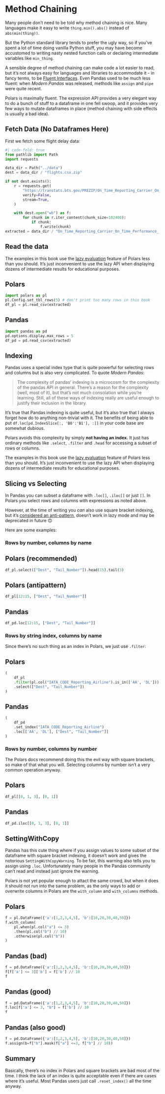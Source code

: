 # Method Chaining

Many people don't need to be told why method chaining is nice. Many languages make it easy to write
`thing.min().abs()` instead of `abs(min(thing))`.

But the Python standard library tends to prefer the ugly way, so if you've spent a lot of time doing vanilla Python stuff, you may have become accustomed to writing
nasty nested function calls or declaring intermediate variables like `min_thing`.

A sensible degree of method chaining can make code a lot easier to read,
but it's not always easy for languages and libraries to accommodate it - in fancy terms, to be [Fluent Interfaces](https://en.wikipedia.org/wiki/Fluent_interface). Even Pandas used to be much less fluent:
when *Modern Pandas* was released, methods like `assign` and `pipe` were quite recent.

Polars is maximally fluent. The expression API provides a very elegant way to do a bunch of stuff to a dataframe in one fell swoop, and it provides very few ways to mutate dataframes in place (method chaining with side effects is usually a bad idea).

## Fetch Data (No Dataframes Here)

First we fetch some flight delay data:

``` python
#| code-fold: true
from pathlib import Path
import requests

data_dir = Path("../data")
dest = data_dir / "flights.csv.zip"

if not dest.exists():
    r = requests.get(
        "https://transtats.bts.gov/PREZIP/On_Time_Reporting_Carrier_On_Time_Performance_1987_present_2022_1.zip",
        verify=False,
        stream=True,
    )

    with dest.open("wb") as f:
        for chunk in r.iter_content(chunk_size=102400):
            if chunk:
                f.write(chunk)
extracted = data_dir / "On_Time_Reporting_Carrier_On_Time_Performance_(1987_present)_2022_1.csv"
```

## Read the data

:::{.callout-tip}
The examples in this book use the [lazy evaluation](https://pola-rs.github.io/polars-book/user-guide/coming_from_pandas.html?highlight=lazy#be-lazy)
feature of Polars less than you should.
It's just inconvenient to use the lazy API when displaying dozens of intermediate results for educational purposes.
:::

::: {.panel-tabset}
## Polars

``` python
import polars as pl
pl.Config.set_tbl_rows(5) # don't print too many rows in this book
df_pl = pl.read_csv(extracted)
```

## Pandas

``` python
import pandas as pd
pd.options.display.max_rows = 5
df_pd = pd.read_csv(extracted)
```

:::

## Indexing

Pandas uses a special index type that is quite powerful for selecting rows and
columns but is also very complicated. To quote *Modern Pandas*:

> The complexity of pandas' indexing is a microcosm for the complexity of the pandas API in general. There's a reason for the complexity (well, most of it), but that's not much consolation while you're learning. Still, all of these ways of indexing really are useful enough to justify their inclusion in the library.

It's true that Pandas indexing is quite useful,
but it's also true that I always forget how do to anything non-trivial with it. The benefits of being able to put
`df.loc[pd.IndexSlice[:, 'B0':'B1'], :]]` in your code base are somewhat dubious.

Polars avoids this complexity by simply **not having an index.** 
It just has ordinary methods like `.select`, `.filter` and `.head` for accessing a subset of rows or columns.

:::{.callout-tip}
The examples in this book use the [lazy evaluation](https://pola-rs.github.io/polars-book/user-guide/coming_from_pandas.html?highlight=lazy#be-lazy)
feature of Polars less than you should.
It's just inconvenient to use the lazy API when displaying dozens of intermediate results for educational purposes.
:::

## Slicing vs Selecting

In Pandas you can subset a dataframe with `.loc[]`, `.iloc[]` or just `[]`.
In Polars you select rows and columns with expressions as noted above.

However, at the time of writing you *can* also use square bracket indexing, but it's
[considered an anti-pattern](https://pola-rs.github.io/polars-book/user-guide/howcani/selecting_data/selecting_data_indexing.html?highlight=indexing#indexing-is-an-anti-pattern-in-polars),
doesn't work in lazy mode and may be deprecated in future 🙃

Here are some examples:

### Rows by number, columns by name


::: {.panel-tabset}
## Polars (recommended)

``` python
df_pl.select(["Dest", "Tail_Number"]).head(15).tail(3)
```

## Polars (antipattern)

``` python
df_pl[12:15, ["Dest", "Tail_Number"]]
```

## Pandas

``` python
df_pd.loc[12:15, ["Dest", "Tail_Number"]]
```

:::


### Rows by string index, columns by name

Since there's no such thing as an index in Polars,
we just use `.filter`:

::: {.panel-tabset}
## Polars

``` python
(
    df_pl
    .filter(pl.col("IATA_CODE_Reporting_Airline").is_in(['AA', 'DL']))
    .select(["Dest", "Tail_Number"])
)
```

## Pandas

``` python
(
    df_pd
    .set_index("IATA_CODE_Reporting_Airline")
    .loc[['AA', 'DL'], ["Dest", "Tail_Number"]]
)
```

:::

### Rows by number, columns by number

The Polars docs recommend doing this the evil way with square brackets, so make of that what you will.
Selecting columns by number isn't a very common operation anyway.

::: {.panel-tabset}
## Polars

``` python
df_pl[[0, 1, 3], [0, 1]]
```

## Pandas

``` python
df_pd.iloc[[0, 1, 3], [0, 1]]
```

:::

## SettingWithCopy

Pandas has this cute thing where if you assign values to some subset of the dataframe with square bracket indexing, it doesn't work and gives the notorious `SettingWithCopyWarning`. To be fair, this warning also tells you to assign using `.loc`. Unfortunately many people in the Pandas community can't read and instead just ignore the warning.

Polars is not yet popular enough to attact the same crowd, but when it does it should not run into the same problem, as the only ways to add or overwrite columns in Polars are the `with_column` and `with_columns` methods.


::: {.panel-tabset}
## Polars

``` python
f = pl.DataFrame({'a':[1,2,3,4,5], 'b':[10,20,30,40,50]})
f.with_column(
    pl.when(pl.col("a") <= 3)
    .then(pl.col("b") // 10)
    .otherwise(pl.col("b"))
)
```

## Pandas (bad)

``` python
f = pd.DataFrame({'a':[1,2,3,4,5], 'b':[10,20,30,40,50]})
f[f['a'] <= 3]['b'] = f['b'] // 10
f
```

## Pandas (good)

``` python
f = pd.DataFrame({'a':[1,2,3,4,5], 'b':[10,20,30,40,50]})
f.loc[f['a'] <= 3, "b"] = f['b'] // 10
f
```

## Pandas (also good)

``` python
f = pd.DataFrame({'a':[1,2,3,4,5], 'b':[10,20,30,40,50]})
f.assign(b=f["b"].mask(f["a"] <=3, f["b"] // 10))
```

:::


## Summary

Basically, there's no index in Polars and square brackets are bad most of the time.
I think the lack of an index is quite acceptable even if there are
cases where it's useful. Most Pandas users just call `.reset_index()`
all the time anyway.
